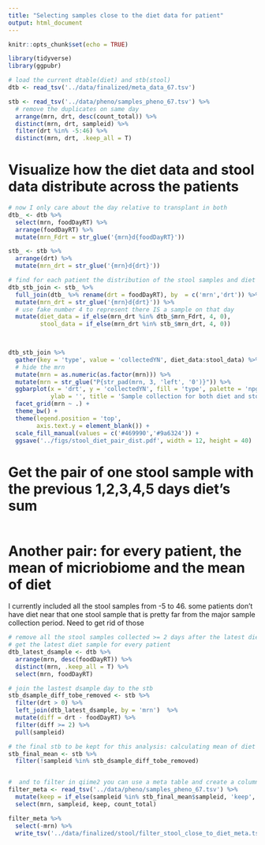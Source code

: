 ```yaml
---
title: "Selecting samples close to the diet data for patient"
output: html_document
---
```


```r
knitr::opts_chunk$set(echo = TRUE)
```

```r
library(tidyverse)
library(ggpubr)  
```

```r
# load the current dtable(diet) and stb(stool)
dtb <- read_tsv('../data/finalized/meta_data_67.tsv')

stb <- read_tsv('../data/pheno/samples_pheno_67.tsv') %>% 
  # remove the duplicates on same day
  arrange(mrn, drt, desc(count_total)) %>% 
  distinct(mrn, drt, sampleid) %>% 
  filter(drt %in% -5:46) %>% 
  distinct(mrn, drt, .keep_all = T)

```

# Visualize how the diet data and stool data distribute across the patients  

```r
# now I only care about the day relative to transplant in both
dtb_ <- dtb %>% 
  select(mrn, foodDayRT) %>% 
  arrange(foodDayRT) %>% 
  mutate(mrn_Fdrt = str_glue('{mrn}d{foodDayRT}'))

stb_ <- stb %>% 
  arrange(drt) %>% 
  mutate(mrn_drt = str_glue('{mrn}d{drt}'))

# find for each patient the distribution of the stool samples and diet samples 
dtb_stb_join <- stb_ %>% 
  full_join(dtb_ %>% rename(drt = foodDayRT), by  = c('mrn','drt')) %>% 
  mutate(mrn_drt = str_glue('{mrn}d{drt}')) %>% 
  # use fake number 4 to represent there IS a sample on that day
  mutate(diet_data = if_else(mrn_drt %in% dtb_$mrn_Fdrt, 4, 0),
         stool_data = if_else(mrn_drt %in% stb_$mrn_drt, 4, 0)) 
  


dtb_stb_join %>%  
  gather(key = 'type', value = 'collectedYN', diet_data:stool_data) %>% 
  # hide the mrn
  mutate(mrn = as.numeric(as.factor(mrn))) %>% 
  mutate(mrn = str_glue("P{str_pad(mrn, 3, 'left', '0')}")) %>% 
  ggbarplot(x = 'drt', y = 'collectedYN', fill = 'type', palette = 'npg', xlab = 'Day relative to transplant',
            ylab = '', title = 'Sample collection for both diet and stool data' ) +
  facet_grid(mrn ~ .) +
  theme_bw() +
  theme(legend.position = 'top',
        axis.text.y = element_blank()) +
  scale_fill_manual(values = c('#469990','#9a6324')) +
  ggsave('../figs/stool_diet_pair_dist.pdf', width = 12, height = 40)
```

# Get the pair of one stool sample with the previous 1,2,3,4,5 days diet's sum

```r

```

# Another pair: for every patient, the mean of micriobiome and the mean of diet

I currently included all the stool samples from -5 to 46. some patients don't have diet near that one stool sample that is pretty far from the major sample collection period. Need to get rid of those
 
```r
# remove all the stool samples collected >= 2 days after the latest diet sample for every patient
# get the latest diet sample for every patient
dtb_latest_dsample <- dtb %>% 
  arrange(mrn, desc(foodDayRT)) %>% 
  distinct(mrn, .keep_all = T) %>% 
  select(mrn, foodDayRT)  

# join the lastest dsample day to the stb 
stb_dsample_diff_tobe_removed <- stb %>% 
  filter(drt > 0) %>% 
  left_join(dtb_latest_dsample, by = 'mrn')  %>% 
  mutate(diff = drt - foodDayRT) %>% 
  filter(diff >= 2) %>% 
  pull(sampleid)

# the final stb to be kept for this analysis: calculating mean of diet and mean of micriobiome
stb_final_mean <- stb %>% 
  filter(!sampleid %in% stb_dsample_diff_tobe_removed)


#  and to filter in qiime2 you can use a meta table and create a column to mark which samples to keep and which to remove
filter_meta <- read_tsv('../data/pheno/samples_pheno_67.tsv') %>% 
  mutate(keep = if_else(sampleid %in% stb_final_mean$sampleid, 'keep', 'no')) %>% 
  select(mrn, sampleid, keep, count_total)

filter_meta %>% 
  select(-mrn) %>% 
  write_tsv('../data/finalized/stool/filter_stool_close_to_diet_meta.tsv')
```

